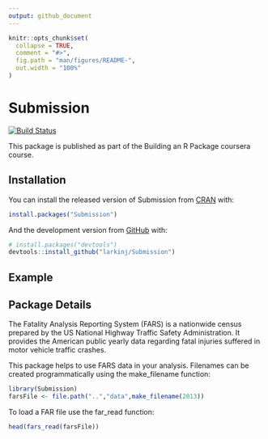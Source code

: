 ```yaml
---
output: github_document
---
```


<!-- README.md is generated from README.Rmd. Please edit that file -->

```r
knitr::opts_chunk$set(
  collapse = TRUE,
  comment = "#>",
  fig.path = "man/figures/README-",
  out.width = "100%"
)
```

# Submission

<!-- badges: start -->
[![Build Status](https://travis-ci.org/larkinj/Submission.svg?branch=master)](https://travis-ci.org/larkinj/Submission)
<!-- badges: end -->

This package is published as part of the Building an R Package coursera course.

## Installation

You can install the released version of Submission from [CRAN](https://CRAN.R-project.org) with:

``` r
install.packages("Submission")
```

And the development version from [GitHub](https://github.com/) with:

``` r
# install.packages("devtools")
devtools::install_github("larkinj/Submission")
```
## Example

## Package Details
The Fatality Analysis Reporting System (FARS) is a nationwide census prepared by the US National Highway Traffic Safety Administration.
It provides the American public yearly data regarding fatal injuries suffered in motor vehicle traffic crashes.

This package helps to use FARS data in your analysis. Filenames can be created programmatically using the make_filename function:
```r
library(Submission)
farsFile <- file.path("..","data",make_filename(2013))
```

To load a FAR file use the far_read function:
```r
head(fars_read(farsFile))
```
